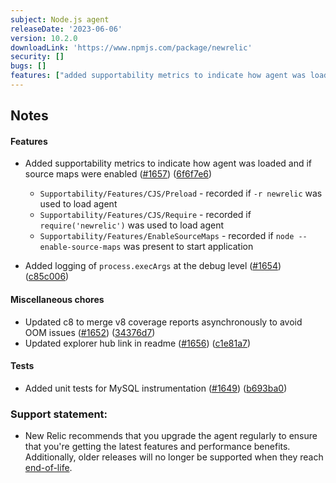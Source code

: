 ---
subject: Node.js agent
releaseDate: '2023-06-06'
version: 10.2.0
downloadLink: 'https://www.npmjs.com/package/newrelic'
security: []
bugs: []
features: ["added supportability metrics to indicate how agent was loaded and if --enable-source-maps was passed to Node.js runtime", "log execArgs at the debug level"]
---

## Notes

#### Features

* Added supportability metrics to indicate how agent was loaded and if source maps were enabled ([#1657](https://github.com/newrelic/node-newrelic/pull/1657)) ([6f6f7e6](https://github.com/newrelic/node-newrelic/commit/6f6f7e68bf382c6082550306aee30a670652347d))
    * `Supportability/Features/CJS/Preload` - recorded if `-r newrelic` was used to load agent  
    * `Supportability/Features/CJS/Require` - recorded if `require('newrelic')` was used to load agent  
    * `Supportability/Features/EnableSourceMaps` - recorded if `node --enable-source-maps` was present to start application

* Added logging of `process.execArgs` at the debug level ([#1654](https://github.com/newrelic/node-newrelic/pull/1654)) ([c85c006](https://github.com/newrelic/node-newrelic/commit/c85c006e722fce1271795b2613e1dd2a96983046))

#### Miscellaneous chores

* Updated c8 to merge v8 coverage reports asynchronously to avoid OOM issues ([#1652](https://github.com/newrelic/node-newrelic/pull/1652)) ([34376d7](https://github.com/newrelic/node-newrelic/commit/34376d7d51c0e0d34a5c94b53785d153341f06b8))
* Updated explorer hub link in readme ([#1656](https://github.com/newrelic/node-newrelic/pull/1656)) ([c1e81a7](https://github.com/newrelic/node-newrelic/commit/c1e81a7d04c113dc3659dad3c777d0ce2dd21162))

#### Tests

* Added unit tests for MySQL instrumentation ([#1649](https://github.com/newrelic/node-newrelic/pull/1649)) ([b693ba0](https://github.com/newrelic/node-newrelic/commit/b693ba039a42f9034f5206692e6d7a0523e23e51))


### Support statement:

* New Relic recommends that you upgrade the agent regularly to ensure that you're getting the latest features and performance benefits. Additionally, older releases will no longer be supported when they reach [end-of-life](/docs/using-new-relic/cross-product-functions/install-configure/notification-changes-new-relic-saas-features-distributed-software).
